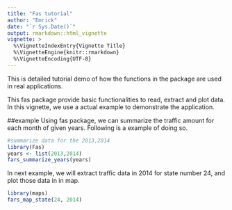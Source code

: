 ```yaml
---
title: "Fas tutorial"
author: "Emrick"
date: "`r Sys.Date()`"
output: rmarkdown::html_vignette
vignette: >
  %\VignetteIndexEntry{Vignette Title}
  %\VignetteEngine{knitr::rmarkdown}
  %\VignetteEncoding{UTF-8}
---
```


This is detailed tutorial demo of how the functions in the package are used in real applications.

This fas package provide basic functionalities to read, extract and plot data.
In this vignette, we use a actual example to demonstrate the application.


##example
Using fas package, we can summarize the traffic amount for each month of given years. Following is a example of doing so.

```r
#summarize data for the 2013,2014
library(Fas)
years <- list(2013,2014)
fars_summarize_years(years)
```

In next example, we will extract traffic data in 2014 for state number 24, and plot those data in
in map.
```r
library(maps)
fars_map_state(24, 2014)
```


